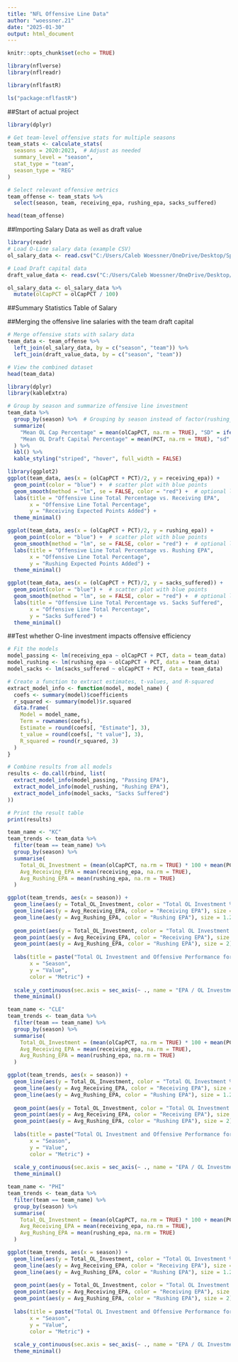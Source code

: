 ```yaml
---
title: "NFL Offensive Line Data"
author: "woessner.21"
date: "2025-01-30"
output: html_document
---
```


```r
knitr::opts_chunk$set(echo = TRUE)
```



```r
library(nflverse)
library(nflreadr)

```


```r
library(nflfastR)

ls("package:nflfastR")

```





##Start of actual project
```r
library(dplyr)

# Get team-level offensive stats for multiple seasons
team_stats <- calculate_stats(
  seasons = 2020:2023,  # Adjust as needed
  summary_level = "season",
  stat_type = "team",
  season_type = "REG"
)

```
```r

# Select relevant offensive metrics
team_offense <- team_stats %>%
  select(season, team, receiving_epa, rushing_epa, sacks_suffered)

head(team_offense)

```


##Importing Salary Data as well as draft value
```r
library(readr)
# Load O-Line salary data (example CSV)
ol_salary_data <- read.csv("C:/Users/Caleb Woessner/OneDrive/Desktop/Sports Analytics Project/Salary Cap Data - OL Salary Data.csv")

# Load Draft capital data
draft_value_data <- read.csv("C:/Users/Caleb Woessner/OneDrive/Desktop/Sports Analytics Project/Salary Cap Data - OL Draft Capital.csv")

ol_salary_data <- ol_salary_data %>%
  mutate(olCapPCT = olCapPCT / 100)
```



##Summary Statistics Table of Salary



##Merging the offensive line salaries with the team draft capital
```r
# Merge offensive stats with salary data
team_data <- team_offense %>%
  left_join(ol_salary_data, by = c("season", "team")) %>%
  left_join(draft_value_data, by = c("season", "team"))

# View the combined dataset
head(team_data)

```
```r
library(dplyr)
library(kableExtra)

# Group by season and summarize offensive line investment
team_data %>%
  group_by(season) %>%  # Grouping by season instead of factor(rushing_epa)
  summarize(
    "Mean OL Cap Percentage" = mean(olCapPCT, na.rm = TRUE), "SD" = ifelse(n() > 1, sd(olCapPCT, na.rm = TRUE), 0),
    "Mean OL Draft Capital Percentage" = mean(PCT, na.rm = TRUE), "sd" = ifelse(n() > 1, sd(PCT, na.rm = TRUE), 0), "Mean rushing epa" = mean(rushing_epa), "sd rush" = sd(rushing_epa), "Mean sacks suffered" = sd(sacks_suffered),"sd sacks" = sd(sacks_suffered), "Mean receiving epa" = mean(receiving_epa), "sd recieving" = sd(receiving_epa)
  ) %>%
  kbl() %>%
  kable_styling("striped", "hover", full_width = FALSE)


```






```r
library(ggplot2)
ggplot(team_data, aes(x = (olCapPCT + PCT)/2, y = receiving_epa)) +
  geom_point(color = "blue") +  # scatter plot with blue points
  geom_smooth(method = "lm", se = FALSE, color = "red") +  # optional linear regression line
  labs(title = "Offensive Line Total Percentage vs. Receiving EPA",
       x = "Offensive Line Total Percentage",
       y = "Receiving Expected Points Added") +
  theme_minimal()
```
```r
ggplot(team_data, aes(x = (olCapPCT + PCT)/2, y = rushing_epa)) +
  geom_point(color = "blue") +  # scatter plot with blue points
  geom_smooth(method = "lm", se = FALSE, color = "red") +  # optional linear regression line
  labs(title = "Offensive Line Total Percentage vs. Rushing EPA",
       x = "Offensive Line Total Percentage",
       y = "Rushing Expected Points Added") +
  theme_minimal()
```
```r
ggplot(team_data, aes(x = (olCapPCT + PCT)/2, y = sacks_suffered)) +
  geom_point(color = "blue") +  # scatter plot with blue points
  geom_smooth(method = "lm", se = FALSE, color = "red") +  # optional linear regression line
  labs(title = "Offensive Line Total Percentage vs. Sacks Suffered",
       x = "Offensive Line Total Percentage",
       y = "Sacks Suffered") +
  theme_minimal()
```



##Test whether O-line investment impacts offensive efficiency

```r
# Fit the models
model_passing <- lm(receiving_epa ~ olCapPCT + PCT, data = team_data)
model_rushing <- lm(rushing_epa ~ olCapPCT + PCT, data = team_data)
model_sacks <- lm(sacks_suffered ~ olCapPCT + PCT, data = team_data)

# Create a function to extract estimates, t-values, and R-squared
extract_model_info <- function(model, model_name) {
  coefs <- summary(model)$coefficients
  r_squared <- summary(model)$r.squared
  data.frame(
    Model = model_name,
    Term = rownames(coefs),
    Estimate = round(coefs[, "Estimate"], 3),
    t_value = round(coefs[, "t value"], 3),
    R_squared = round(r_squared, 3)
  )
}

# Combine results from all models
results <- do.call(rbind, list(
  extract_model_info(model_passing, "Passing EPA"),
  extract_model_info(model_rushing, "Rushing EPA"),
  extract_model_info(model_sacks, "Sacks Suffered")
))

# Print the result table
print(results)


```



```r
team_name <- "KC"
team_trends <- team_data %>%
  filter(team == team_name) %>%
  group_by(season) %>%
  summarise(
    Total_OL_Investment = (mean(olCapPCT, na.rm = TRUE) * 100 + mean(PCT, na.rm = TRUE) * 100)/2,  
    Avg_Receiving_EPA = mean(receiving_epa, na.rm = TRUE),
    Avg_Rushing_EPA = mean(rushing_epa, na.rm = TRUE)
  )

ggplot(team_trends, aes(x = season)) +
  geom_line(aes(y = Total_OL_Investment, color = "Total OL Investment %"), size = 1.2) +
  geom_line(aes(y = Avg_Receiving_EPA, color = "Receiving EPA"), size = 1.2) +
  geom_line(aes(y = Avg_Rushing_EPA, color = "Rushing EPA"), size = 1.2) +
  
  geom_point(aes(y = Total_OL_Investment, color = "Total OL Investment %"), size = 2) +
  geom_point(aes(y = Avg_Receiving_EPA, color = "Receiving EPA"), size = 2) +
  geom_point(aes(y = Avg_Rushing_EPA, color = "Rushing EPA"), size = 2) +
  
  labs(title = paste("Total OL Investment and Offensive Performance for", team_name),
       x = "Season",
       y = "Value",
       color = "Metric") +
  
  scale_y_continuous(sec.axis = sec_axis(~ ., name = "EPA / OL Investment %")) +  
  theme_minimal()

```


```r
team_name <- "CLE"
team_trends <- team_data %>%
  filter(team == team_name) %>%
  group_by(season) %>%
  summarise(
    Total_OL_Investment = (mean(olCapPCT, na.rm = TRUE) * 100 + mean(PCT, na.rm = TRUE) * 100)/2,  
    Avg_Receiving_EPA = mean(receiving_epa, na.rm = TRUE),
    Avg_Rushing_EPA = mean(rushing_epa, na.rm = TRUE)
  )

ggplot(team_trends, aes(x = season)) +
  geom_line(aes(y = Total_OL_Investment, color = "Total OL Investment %"), size = 1.2) +
  geom_line(aes(y = Avg_Receiving_EPA, color = "Receiving EPA"), size = 1.2) +
  geom_line(aes(y = Avg_Rushing_EPA, color = "Rushing EPA"), size = 1.2) +
  
  geom_point(aes(y = Total_OL_Investment, color = "Total OL Investment %"), size = 2) +
  geom_point(aes(y = Avg_Receiving_EPA, color = "Receiving EPA"), size = 2) +
  geom_point(aes(y = Avg_Rushing_EPA, color = "Rushing EPA"), size = 2) +
  
  labs(title = paste("Total OL Investment and Offensive Performance for", team_name),
       x = "Season",
       y = "Value",
       color = "Metric") +
  
  scale_y_continuous(sec.axis = sec_axis(~ ., name = "EPA / OL Investment %")) +  
  theme_minimal()

```

```r
team_name <- "PHI"
team_trends <- team_data %>%
  filter(team == team_name) %>%
  group_by(season) %>%
  summarise(
    Total_OL_Investment = (mean(olCapPCT, na.rm = TRUE) * 100 + mean(PCT, na.rm = TRUE) * 100)/2,  
    Avg_Receiving_EPA = mean(receiving_epa, na.rm = TRUE),
    Avg_Rushing_EPA = mean(rushing_epa, na.rm = TRUE)
  )

ggplot(team_trends, aes(x = season)) +
  geom_line(aes(y = Total_OL_Investment, color = "Total OL Investment %"), size = 1.2) +
  geom_line(aes(y = Avg_Receiving_EPA, color = "Receiving EPA"), size = 1.2) +
  geom_line(aes(y = Avg_Rushing_EPA, color = "Rushing EPA"), size = 1.2) +
  
  geom_point(aes(y = Total_OL_Investment, color = "Total OL Investment %"), size = 2) +
  geom_point(aes(y = Avg_Receiving_EPA, color = "Receiving EPA"), size = 2) +
  geom_point(aes(y = Avg_Rushing_EPA, color = "Rushing EPA"), size = 2) +
  
  labs(title = paste("Total OL Investment and Offensive Performance for", team_name),
       x = "Season",
       y = "Value",
       color = "Metric") +
  
  scale_y_continuous(sec.axis = sec_axis(~ ., name = "EPA / OL Investment %")) +  
  theme_minimal()

```
